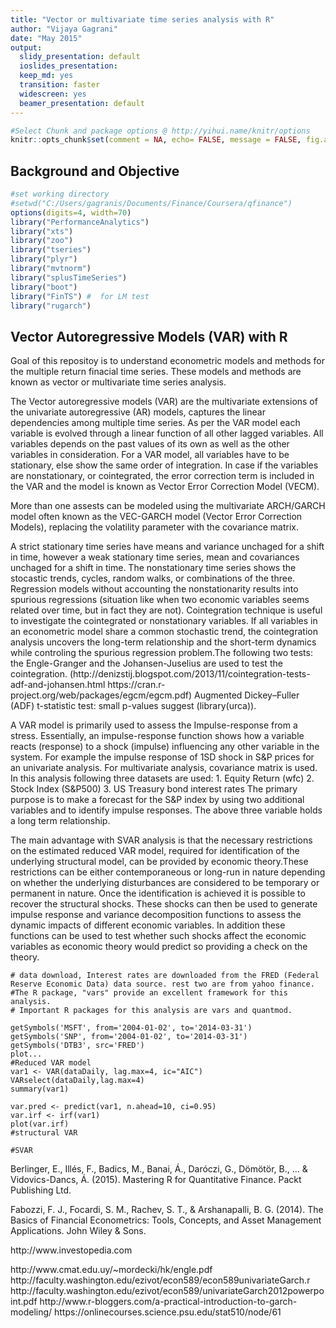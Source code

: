 ```yaml
---
title: "Vector or multivariate time series analysis with R"
author: "Vijaya Gagrani"
date: "May 2015"
output:
  slidy_presentation: default
  ioslides_presentation:
  keep_md: yes
  transition: faster
  widescreen: yes
  beamer_presentation: default
---
```

   
```r
#Select Chunk and package options @ http://yihui.name/knitr/options
knitr::opts_chunk$set(comment = NA, echo= FALSE, message = FALSE, fig.align='center', warning = FALSE,cache=FALSE)
```
## Background and Objective

```r
#set working directory
#setwd("C:/Users/gagranis/Documents/Finance/Coursera/qfinance")
options(digits=4, width=70)
library("PerformanceAnalytics")
library("xts")
library("zoo")
library("tseries")
library("plyr")
library("mvtnorm")
library("splusTimeSeries")
library("boot")
library("FinTS") #  for LM test
library("rugarch")
```

## Vector Autoregressive Models (VAR) with R
Goal of this repositoy is to understand econometric models and methods for the multiple return finacial time series. These models and methods are known as vector or multivariate time series analysis.

The Vector autoregressive models (VAR) are the multivariate extensions of the univariate autoregressive (AR) models, captures the linear dependencies among multiple time series. As per the VAR model each variable is evolved through a linear function of all other lagged variables. All variables depends on the past values of its own as well as the other variables in consideration. For a VAR model, all variables have to be stationary, else show the same order of integration. In case if the variables are nonstationary, or cointegrated, the error correction term is included in the VAR and the model is known as Vector Error Correction Model (VECM). 

More than one assests can be modeled using the multivariate ARCH/GARCH model often known as the VEC-GARCH model (Vector Error Correction Models), replacing the volatility parameter with the covariance matrix.

A strict stationary time series have means and variance unchaged for a shift in time, however a weak stationary time series, mean and covariances unchaged for a shift in time. The nonstationary time series shows the stocastic trends, cycles, random walks, or combinations of the three. Regression models without accounting the nonstationarity results into spurious regressions (situation like when two economic variables seems related over time, but in fact they are not). Cointegration technique is useful to investigate the cointegrated or nonstationary variables. If all variables in an econometric model share a common stochastic trend, the cointegration analysis uncovers the long-term relationship and the short-term dynamics while controling the spurious regression problem.The following two tests: the Engle-Granger and the Johansen-Juselius are used to test the cointegration. 
(http://denizstij.blogspot.com/2013/11/cointegration-tests-adf-and-johansen.html
https://cran.r-project.org/web/packages/egcm/egcm.pdf)
Augmented Dickey–Fuller (ADF) t-statistic test: small p-values suggest (library(urca)).

A VAR model is primarily used to assess the Impulse-response from a stress. Essentially, an impulse-response function shows how a variable reacts (response) to a shock (impulse) influencing any other variable in the system. For example the impulse response of 1SD shock in S&P prices for an univariate analysis. For multivariate analysis, covariance matrix is used.
In this analysis following three datasets are used:
1. Equity Return (wfc)
2. Stock Index (S&P500)
3. US Treasury bond interest rates
The primary purpose is to make a forecast for the S&P index by using two additional variables and to identify impulse responses. The above three variable holds a long term relationship.

The main advantage with SVAR analysis is that the necessary restrictions on the estimated reduced VAR model, required for identification of the underlying structural model, can be provided by economic theory.These restrictions can be either contemporaneous or long-run in nature depending on whether the underlying disturbances are considered to be temporary or permanent in nature. Once the identification is achieved it is possible to recover the structural shocks. These shocks can then be used to generate impulse response and variance decomposition functions to assess the dynamic impacts of different economic variables. In addition these functions can be used to test whether such shocks affect the economic variables as economic theory would predict so providing a check on the theory.


```{}
# data download, Interest rates are downloaded from the FRED (Federal Reserve Economic Data) data source. rest two are from yahoo finance.
#The R package, "vars" provide an excellent framework for this analysis.
# Important R packages for this analysis are vars and quantmod.

getSymbols('MSFT', from='2004-01-02', to='2014-03-31')
getSymbols('SNP', from='2004-01-02', to='2014-03-31')
getSymbols('DTB3', src='FRED')
plot...
#Reduced VAR model
var1 <- VAR(dataDaily, lag.max=4, ic="AIC")
VARselect(dataDaily,lag.max=4)
summary(var1)

var.pred <- predict(var1, n.ahead=10, ci=0.95)
var.irf <- irf(var1)
plot(var.irf)
#structural VAR

#SVAR
```

Berlinger, E., Illés, F., Badics, M., Banai, Á., Daróczi, G., Dömötör, B., ... & Vidovics-Dancs, Á. (2015). Mastering R for Quantitative Finance. Packt Publishing Ltd.

Fabozzi, F. J., Focardi, S. M., Rachev, S. T., & Arshanapalli, B. G. (2014). The Basics of Financial Econometrics: Tools, Concepts, and Asset Management Applications. John Wiley & Sons.

http://www.investopedia.com

http://www.cmat.edu.uy/~mordecki/hk/engle.pdf
http://faculty.washington.edu/ezivot/econ589/econ589univariateGarch.r
http://faculty.washington.edu/ezivot/econ589/univariateGarch2012powerpoint.pdf
http://www.r-bloggers.com/a-practical-introduction-to-garch-modeling/
https://onlinecourses.science.psu.edu/stat510/node/61
